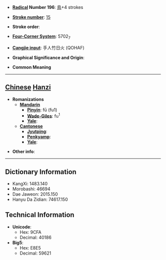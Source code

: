 * '''[[Wiktionary:Chinese radical index| Radical]] Number 196''': [[Wiktionary:Chinese radical index 鳥|鳥]]+4 strokes

* '''[[Wiktionary:Chinese total strokes index|Stroke number]]''': [[Wiktionary:Chinese total strokes index 15|15]]

* '''Stroke order''': 

* '''[[Wiktionary:Chinese four corner index|Four-Corner System]]''': 5702<sub>7</sub>

* '''[[Wiktionary:Chinese Cangjie index|Cangjie input]]''': 手人竹日火 (QOHAF)

* '''Graphical Significance and Origin''': 

* '''Common Meaning'''

----

== [[Chinese]] [[Hanzi]] ==

* '''Romanizations'''
** '''[[Mandarin]]'''
*** '''[[Pinyin]]''': fū (fu1)
*** '''[[Wade-Giles]]''': fu<sup>1</sup>
*** '''[[Yale]]''': 
** '''[[Cantonese]]'''
*** '''[[Jyutping]]''':
*** '''[[Penkyamp]]''': 
*** '''[[Yale]]''': 

* '''Other info''': 

----

== Dictionary Information ==

* KangXi: 1483.140
* Morobashi: 46694
* Dae Jaweon: 2015.150
* Hanyu Da Zidian: 74617.150

== Technical Information ==

* '''Unicode''':
** Hex: 9CFA
** Decimal: 40186
* '''Big5''':
** Hex: E8E5
** Decimal: 59621